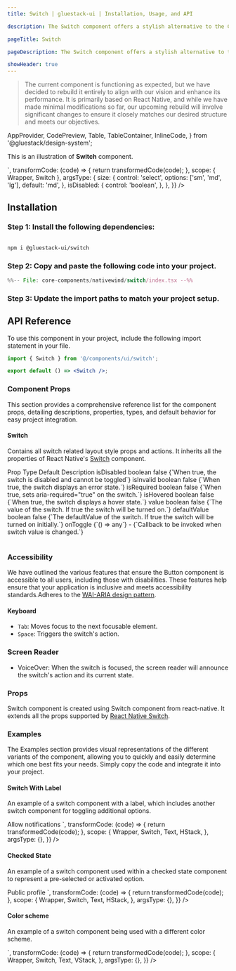 ```yaml
---
title: Switch | gluestack-ui | Installation, Usage, and API

description: The Switch component offers a stylish alternative to the Checkbox, allowing users to enable or disable an option with a sleek sliding motion. This component is perfect for adding a touch of elegance and interactivity to your user interface.

pageTitle: Switch

pageDescription: The Switch component offers a stylish alternative to the Checkbox, allowing users to enable or disable an option with a sleek sliding motion. This component is perfect for adding a touch of elegance and interactivity to your user interface.

showHeader: true
---
```


> The current component is functioning as expected, but we have decided to rebuild it entirely to align with our vision and enhance its performance. It is primarily based on React Native, and while we have made minimal modifications so far, our upcoming rebuild will involve significant changes to ensure it closely matches our desired structure and meets our objectives.


<Meta title="with-nativewind/components/Forms/Switch" />

  AppProvider,
  CodePreview,
  Table,
  TableContainer,
  InlineCode,
} from '@gluestack/design-system';


This is an illustration of **Switch** component.

<Wrapper>
  <CodePreview
    showComponentRenderer={true}
    showArgsController={true}
    metaData={{
      code: `
          <Switch {...props} />
      `,
      transformCode: (code) => {
        return transformedCode(code);
      },
      scope: { Wrapper, Switch },
      argsType: {
        size: {
          control: 'select',
          options: ['sm', 'md', 'lg'],
          default: 'md',
        },
        isDisabled: {
          control: 'boolean',
        },
      },
    }}
  />
</Wrapper>

<br />

## Installation

### Step 1: Install the following dependencies:

```bash

npm i @gluestack-ui/switch

```

### Step 2: Copy and paste the following code into your project.

<CollapsibleCode>

```jsx 
%%-- File: core-components/nativewind/switch/index.tsx --%% 
```

</CollapsibleCode>

### Step 3: Update the import paths to match your project setup.

## API Reference

To use this component in your project, include the following import statement in your file.

```jsx
import { Switch } from '@/components/ui/switch';
```

```jsx
export default () => <Switch />;
```

### Component Props

This section provides a comprehensive reference list for the component props, detailing descriptions, properties, types, and default behavior for easy project integration.

#### Switch

Contains all switch related layout style props and actions.
It inherits all the properties of React Native's [Switch](https://reactnative.dev/docs/switch) component.

<Wrapper>
  <TableContainer>
    <Table>
      <Table.THead>
        <Table.TR>
          <Table.TH>
            <Table.TText>Prop</Table.TText>
          </Table.TH>
          <Table.TH>
            <Table.TText>Type</Table.TText>
          </Table.TH>
          <Table.TH>
            <Table.TText>Default</Table.TText>
          </Table.TH>
          <Table.TH>
            <Table.TText>Description</Table.TText>
          </Table.TH>
        </Table.TR>
      </Table.THead>
      <Table.TBody>
        <Table.TR>
          <Table.TD>
            <Table.TText>
              <InlineCode>isDisabled</InlineCode>
            </Table.TText>
          </Table.TD>
          <Table.TD>
            <Table.TText>boolean</Table.TText>
          </Table.TD>
          <Table.TD>
            <Table.TText>false</Table.TText>
          </Table.TD>
          <Table.TD>
            <Table.TText>{`When true, the switch is disabled and cannot be toggled`}</Table.TText>
          </Table.TD>
        </Table.TR>
        <Table.TR>
          <Table.TD>
            <Table.TText>
              <InlineCode>isInvalid</InlineCode>
            </Table.TText>
          </Table.TD>
          <Table.TD>
            <Table.TText>boolean</Table.TText>
          </Table.TD>
          <Table.TD>
            <Table.TText>false</Table.TText>
          </Table.TD>
          <Table.TD>
            <Table.TText>{`When true, the switch displays an error state.`}</Table.TText>
          </Table.TD>
        </Table.TR>
        <Table.TR>
          <Table.TD>
            <Table.TText>
              <InlineCode>isRequired</InlineCode>
            </Table.TText>
          </Table.TD>
          <Table.TD>
            <Table.TText>boolean</Table.TText>
          </Table.TD>
          <Table.TD>
            <Table.TText>false</Table.TText>
          </Table.TD>
          <Table.TD>
            <Table.TText>{`When true, sets aria-required="true" on the switch.`}</Table.TText>
          </Table.TD>
        </Table.TR>
        <Table.TR>
          <Table.TD>
            <Table.TText>
              <InlineCode>isHovered</InlineCode>
            </Table.TText>
          </Table.TD>
          <Table.TD>
            <Table.TText>boolean</Table.TText>
          </Table.TD>
          <Table.TD>
            <Table.TText>false</Table.TText>
          </Table.TD>
          <Table.TD>
            <Table.TText>{`When true, the switch displays a hover state.`}</Table.TText>
          </Table.TD>
        </Table.TR>
        <Table.TR>
          <Table.TD>
            <Table.TText>
              <InlineCode>value</InlineCode>
            </Table.TText>
          </Table.TD>
          <Table.TD>
            <Table.TText>boolean</Table.TText>
          </Table.TD>
          <Table.TD>
            <Table.TText>false</Table.TText>
          </Table.TD>
          <Table.TD>
            <Table.TText>{`The value of the switch. If true the switch will be turned on.`}</Table.TText>
          </Table.TD>
        </Table.TR>
        <Table.TR>
          <Table.TD>
            <Table.TText>
              <InlineCode>defaultValue</InlineCode>
            </Table.TText>
          </Table.TD>
          <Table.TD>
            <Table.TText>boolean</Table.TText>
          </Table.TD>
          <Table.TD>
            <Table.TText>false</Table.TText>
          </Table.TD>
          <Table.TD>
            <Table.TText>{`The defaultValue of the switch. If true the switch will be turned on initially.`}</Table.TText>
          </Table.TD>
        </Table.TR>
        <Table.TR>
          <Table.TD>
            <Table.TText>
              <InlineCode>onToggle</InlineCode>
            </Table.TText>
          </Table.TD>
          <Table.TD>
            <Table.TText>{`() => any`}</Table.TText>
          </Table.TD>
          <Table.TD>
            <Table.TText>-</Table.TText>
          </Table.TD>
          <Table.TD>
            <Table.TText>{`Callback to be invoked when switch value is changed.`}</Table.TText>
          </Table.TD>
        </Table.TR>
      </Table.TBody>
    </Table>
  </TableContainer>
</Wrapper>

### Accessibility

We have outlined the various features that ensure the Button component is accessible to all users, including those with disabilities. These features help ensure that your application is inclusive and meets accessibility standards.Adheres to the [WAI-ARIA design pattern](https://www.w3.org/WAI/ARIA/apg/patterns/switch/).

#### Keyboard

- `Tab`: Moves focus to the next focusable element.
- `Space`: Triggers the switch's action.

### Screen Reader

- VoiceOver: When the switch is focused, the screen reader will announce the switch's action and its current state.

### Props

Switch component is created using Switch component from react-native. It extends all the props supported by [React Native Switch](https://reactnative.dev/docs/switch#props).

<!--
## Spec Doc

Explore the comprehensive details of the Switch in this document, including its implementation details, checklist, and potential future additions. Dive into the thought process behind the component and gain insights into its development journey.

<iframe
  style={{
    borderRadius: '8px',
    border: ' 1px solid rgba(0, 0, 0, 0.1)',
    aspectRatio: 736 / 585,
  }}
  src="https://www.figma.com/embed?embed_host=share&url=https%3A%2F%2Fwww.figma.com%2Fproto%2FNcXOxqKbdnGsLQNex3H76u%2F%25C2%25A0%25F0%259F%2593%259Agluestack-UI-handbook%3Fpage-id%3D5970%253A30699%26type%3Ddesign%26node-id%3D5970-32506%26viewport%3D659%252C250%252C0.03%26t%3DYxQQpkFNh6esETpC-1%26scaling%3Dcontain%26starting-point-node-id%3D5970%253A32506%26mode%3Ddesign"
  allowFullScreen
/> -->

<!--
### Customizing the Switch

We have a function called `createSwitch` which can be used to create a custom switch component. This function takes in a configuration object which contains the styled components that you want to use for the switch. You can refer [gluestack.io/style](/style/docs/getting-started/styled) on how to use styled components.

#### Usage

Default styling of all these components can be found in the `components/core/switch` file. For reference, you can view the [source code](https://github.com/gluestack/gluestack-ui/blob/main/packages/themed/src/components/Switch) of the styled `Switch` components.

```jsx
// import the styles
import { Root } from 'components/core/switch/styled-components';

// import the createSwitch function
import { createSwitch } from '@gluestack-ui/switch';

// Understanding the API
const Switch = createSwitch({
  Root,
});

// Using the switch component
export default () => <Switch />;
```
-->


### Examples

The Examples section provides visual representations of the different variants of the component, allowing you to quickly and easily determine which one best fits your needs. Simply copy the code and integrate it into your project.

#### Switch With Label

An example of a switch component with a label, which includes another switch component for toggling additional options.

<AppProvider>
  <CodePreview
    showComponentRenderer={true}
    showArgsController={false}
    metaData={{
      code: `
            <HStack space="md">
              <Switch/>
              <Text size="sm" >Allow notifications</Text>
            </HStack>
     `,
      transformCode: (code) => {
        return transformedCode(code);
      },
      scope: {
        Wrapper,
        Switch,
        Text,
        HStack,
      },
      argsType: {},
    }}
  />
</AppProvider>

#### Checked State

An example of a switch component used within a checked state component to represent a pre-selected or activated option.

<AppProvider>
  <CodePreview
    showComponentRenderer={true}
    showArgsController={false}
    metaData={{
      code: `
          <HStack space="md">
              <Switch  defaultValue={true}/>
              <Text size="sm" >Public profile</Text>
          </HStack>
     `,
      transformCode: (code) => {
        return transformedCode(code);
      },
      scope: {
        Wrapper,
        Switch,
        Text,
        HStack,
      },
      argsType: {},
    }}
  />
</AppProvider>

#### Color scheme

An example of a switch component being used with a different color scheme.

<AppProvider>
  <CodePreview
    showComponentRenderer={true}
    showArgsController={false}
    metaData={{
      code: `
          <VStack space="md">
              <Switch sx={{
            _light: {
              props: {
                trackColor: {
                  false: '$backgroundLight300',
                  true: '$indigo600'
                },
              },
            },
            _dark: {
              props: {
                trackColor: {
                  false: '$backgroundDark700',
                  true: '$indigo600'
                },
              },
            },
          }}/>
              <Switch
              sx={{
            _light: {
              props: {
                trackColor: {
                  false: '$backgroundLight300',
                  true: '$emerald600'
                },
              },
            },
            _dark: {
              props: {
                trackColor: {
                  false: '$backgroundDark700',
                  true: '$emerald600'
                },
              },
            },
          }}/>
          </VStack>
     `,
      transformCode: (code) => {
        return transformedCode(code);
      },
      scope: {
        Wrapper,
        Switch,
        Text,
        VStack,
      },
      argsType: {},
    }}
  />
</AppProvider>
